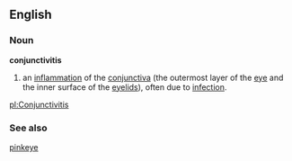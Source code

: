 ==English==
===Noun===
'''conjunctivitis'''
#an [[inflammation]] of the [[conjunctiva]] (the outermost layer of the [[eye]] and the inner surface of the [[eyelid]]s), often due to [[infection]].

[[pl:Conjunctivitis]]
===See also===
[[pinkeye]]
{{pedialite}}
